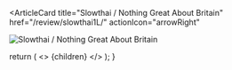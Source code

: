 <ArticleCard
  title="Slowthai / Nothing Great About Britain"
  href="/review/slowthai1L/"
  actionIcon="arrowRight"
>

![Slowthai / Nothing Great About Britain](../../images/cd/slowthai1L.jpg)

</ArticleCard>

  return (
    <>
      {children}
    </>
  );
}